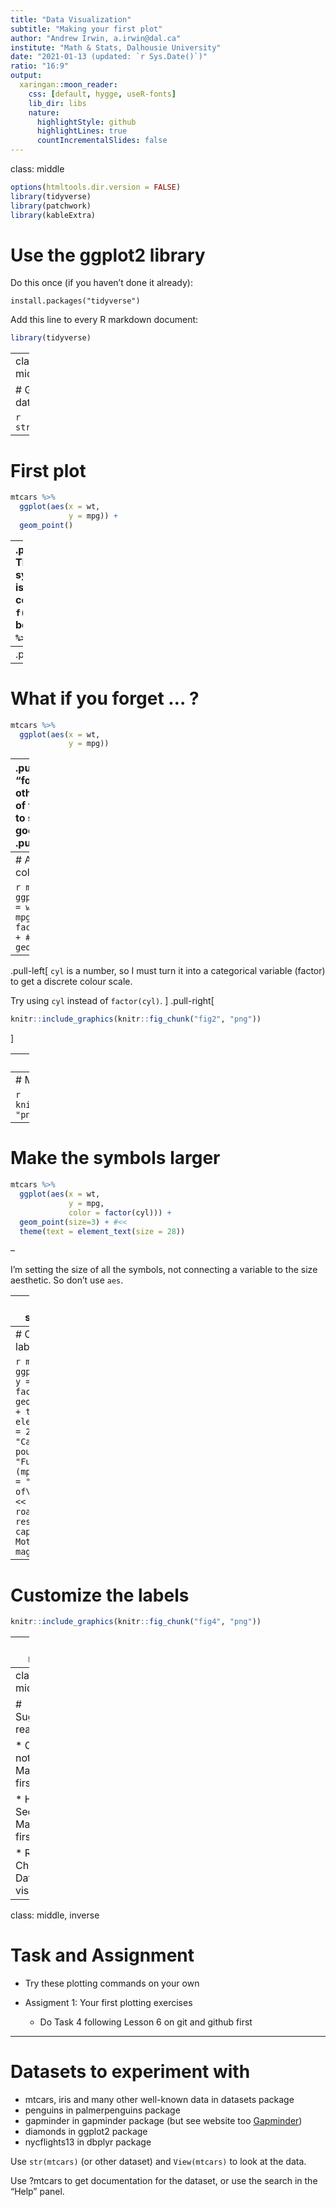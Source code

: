 ```yaml
---
title: "Data Visualization"
subtitle: "Making your first plot"
author: "Andrew Irwin, a.irwin@dal.ca"
institute: "Math & Stats, Dalhousie University"
date: "2021-01-13 (updated: `r Sys.Date()`)"
ratio: "16:9"
output:
  xaringan::moon_reader:
    css: [default, hygge, useR-fonts]
    lib_dir: libs
    nature:
      highlightStyle: github
      highlightLines: true
      countIncrementalSlides: false
---
```

class: middle

```r
options(htmltools.dir.version = FALSE)
library(tidyverse)
library(patchwork)
library(kableExtra)
```

# Use the ggplot2 library

Do this once (if you haven't done it already):

```
install.packages("tidyverse")
```

Add this line to every R markdown document:

```r
library(tidyverse)
```

---
class: middle

# Get some data

```r
str(mtcars)
```

---

# First plot

```r
mtcars %>%
  ggplot(aes(x = wt,
             y = mpg)) +
  geom_point()
```
--
.pull-left[
The "pipe" symbol (`%>%`) is function composition. `f(g(x))` can be written `x %>% g %>% f`.

`aes` is a function to define aesthetic associations between features of your plot and variables in the dataset.

Parts of a ggplot are added togther with `+`

The kind of plot is called its "geometry". A scatterplot is `geom_point`.
]

--
.pull-right[
```r
knitr::include_graphics(knitr::fig_chunk("fig0", "png"))
```
]


---
# What if you forget ... ?

```r
mtcars %>%
  ggplot(aes(x = wt,
             y = mpg))
```

--
.pull-left[
Try "forgetting" other parts of the code to see what goes wrong.
]
.pull-right[
```r
knitr::include_graphics(knitr::fig_chunk("fig1", "png"))
```
]


---
# Add some colour

```r
mtcars %>%
  ggplot(aes(x = wt,
             y = mpg,
             color = factor(cyl))) + #<<
  geom_point()
```

--
.pull-left[
`cyl` is a number, so I must turn it into a categorical variable (factor) to get a discrete colour scale.

Try using `cyl` instead of `factor(cyl)`.
]
.pull-right[
```r
knitr::include_graphics(knitr::fig_chunk("fig2", "png"))
```
]

---
# Make the text larger

```r
mtcars %>%
  ggplot(aes(x = wt,
             y = mpg,
             color = factor(cyl))) + 
  geom_point() +
  theme(text = element_text(size = 28)) #<<
```

---
# Make the text larger

```r
knitr::include_graphics(knitr::fig_chunk("fig3", "png"))
```


---
# Make the symbols larger

```r
mtcars %>%
  ggplot(aes(x = wt,
             y = mpg,
             color = factor(cyl))) + 
  geom_point(size=3) + #<<
  theme(text = element_text(size = 28)) 
```

--

I'm setting the size of all the symbols, not connecting a variable to the size aesthetic. So don't use `aes`.

---
# Make the symbols larger

```r
knitr::include_graphics(knitr::fig_chunk("fig3b", "png"))
```


---
# Customize the labels

```r
mtcars %>%
  ggplot(aes(x = wt,
             y = mpg,
             color = factor(cyl))) + 
  geom_point(size=3) +
  theme(text = element_text(size = 28)) +
  labs(x = "Car mass (x 1000 pounds)", #<<
       y = "Fuel consumption (mpg)", #<<
       color = "Number of\nCylinders", #<<
       title = "Car road test results", #<<
       caption = "from Motor Trend magazine") #<<
```

---
# Customize the labels

```r
knitr::include_graphics(knitr::fig_chunk("fig4", "png"))
```

---
class: middle

# Summary

* Start with data

* Pipe (`%>%`) into `ggplot`

* Define the aesthetics: `aes(x = ..., y = ..., color = ..., shape = ...)`

* Define the geometry: `geom_point` shown here, but there are lots more

* Customize text

---
class: middle

# Suggested reading

* Course notes: Making your first plot

* Healy. Section 2.6. Make your first figure

* R4DS. Chapter 3: Data visualization

---
class: middle, inverse

# Task and Assignment

* Try these plotting commands on your own 

* Assigment 1: Your first plotting exercises

  * Do Task 4 following Lesson 6 on git and github first


---
# Datasets to experiment with

* mtcars, iris and many other well-known data in datasets package
* penguins in palmerpenguins package
* gapminder in gapminder package  (but see website too [Gapminder](https://gapminder.org))
* diamonds in ggplot2 package
* nycflights13 in dbplyr package

Use `str(mtcars)` (or other dataset) and `View(mtcars)` to look at the data.

Use ?mtcars to get documentation for the dataset, or use the search in the "Help" panel.

